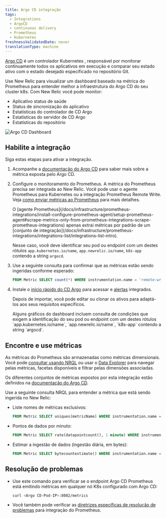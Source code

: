 ```yaml
---
title: Argo CD integração
tags:
  - Integrations
  - ArgoCD
  - continuous delivery
  - Prometheus
  - Kubernetes
freshnessValidatedDate: never
translationType: machine
---
```


[Argo CD](https://argoproj.github.io/) é um controlador Kubernetes , responsável por monitorar continuamente todos os aplicativos em execução e comparar seu estado ativo com o estado desejado especificado no repositório Git.

Use New Relic para visualizar um dashboard baseado na métrica do Prometheus para entender melhor a infraestrutura do Argo CD do seu cluster k8s. Com New Relic você pode monitor:

* Aplicativo status de saúde
* Status de sincronização do aplicativo
* Estatísticas do controlador de CD Argo
* Estatísticas do servidor de CD Argo
* Estatísticas do repositório

<img title="Argo CD Dashboard" alt="Argo CD Dashboard" src="/images/kubernetes_screenshot-argocd-dashboard.webp" />

## Habilite a integração

Siga estas etapas para ativar a integração.

1. Acompanhe a [documentação do Argo CD](https://argo-cd.readthedocs.io/en/stable/operator-manual/metrics/) para saber mais sobre a métrica exposta pelo Argo CD.

2. Configure o monitoramento do Prometheus. A métrica do Prometheus precisa ser integrada ao New Relic. Você pode usar o agente Prometheus para Kubernetes ou a integração Prometheus Remote Write. Veja [como enviar métricas ao Prometheus](/docs/infrastructure/prometheus-integrations/get-started/send-prometheus-metric-data-new-relic/) para mais detalhes.

   <Callout variant="important">
     O [agente Prometheus](/docs/infrastructure/prometheus-integrations/install-configure-prometheus-agent/setup-prometheus-agent#scrape-metrics-only-from-prometheus-integrations-scrape-prometheus-integrations) apenas extrai métricas por padrão de um [conjunto de integração](/docs/infrastructure/prometheus-integrations/integrations-list/integrations-list-intro).

     Nesse caso, você deve identificar seu pod ou endpoint com um destes rótulos `app.kubernetes.io/name`, `app.newrelic.io/name`, `k8s-app` contendo a string `argocd`.
   </Callout>

3. Use a seguinte consulta para confirmar que as métricas estão sendo ingeridas conforme esperado:

   ```sql
   FROM Metric SELECT count(*) WHERE instrumentation.name = 'remote-write' AND metricName LIKE 'argocd_%' FACET metricName LIMIT MAX
   ```

4. Instale o [início rápido do CD Argo](https://newrelic.com/instant-observability/argocd-quickstart) para acessar <InlinePopover type="dashboards" />e [alertas](/docs/alerts-applied-intelligence/new-relic-alerts/learn-alerts/introduction-alerts/) integrados.

   Depois de importar, você pode editar ou clonar os ativos para adaptá-los aos seus requisitos específicos.

   <Callout variant="important">
     Alguns gráficos do dashboard incluem consulta de condições que exigem a identificação do seu pod ou endpoint com um destes rótulos `app.kubernetes.io/name`, `app.newrelic.io/name`, `k8s-app` contendo a string `argocd`.
   </Callout>

## Encontre e use métricas

As métricas do Prometheus são armazenadas como métricas dimensionais. Você pode [consultar usando NRQL](/docs/telemetry-data-platform/get-data/apis/query-metric-data-type/) ou usar o [Data Explorer](/docs/query-your-data/explore-query-data/browse-data/introduction-data-explorer/) para navegar pelas métricas, facetas disponíveis e filtrar pelas dimensões associadas.

Os diferentes conjuntos de métricas expostos por esta integração estão definidos na [documentação do Argo CD](https://argo-cd.readthedocs.io/en/stable/operator-manual/metrics/).

Use a seguinte consulta NRQL para entender a métrica que está sendo ingerida no New Relic:

* Liste nomes de métricas exclusivos:

  ```sql
  FROM Metric SELECT uniques(metricName) WHERE instrumentation.name = 'remote-write' AND metricName LIKE 'argocd_%' LIMIT MAX
  ```

* Pontos de dados por minuto:

  ```sql
  FROM Metric SELECT rate(datapointcount(), 1 minute) WHERE instrumentation.name = 'remote-write' AND metricName LIKE 'argocd_%' LIMIT MAX
  ```

* Estimar a ingestão de dados (ingestão diária, em bytes):

  ```sql
  FROM Metric SELECT bytecountestimate() WHERE instrumentation.name = 'remote-write' AND metricName LIKE 'argocd_%' SINCE 1 day ago
  ```

## Resolução de problemas

* Use este comando para verificar se o endpoint Argo CD Prometheus está emitindo métricas em qualquer nó K8s configurado com Argo CD:

  ```sh
  curl <Argo CD-Pod-IP>:8082/metrics
  ```

* Você também pode verificar as [diretrizes específicas de resolução de problemas](/docs/infrastructure/prometheus-integrations/install-configure-prometheus-agent/troubleshooting-guide/) para integração do Prometheus.